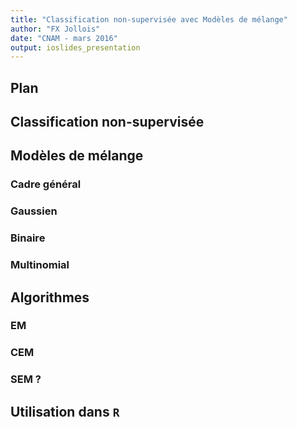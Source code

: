 ```yaml
---
title: "Classification non-supervisée avec Modèles de mélange"
author: "FX Jollois"
date: "CNAM - mars 2016"
output: ioslides_presentation
---
```


## Plan

## Classification non-supervisée

## Modèles de mélange

### Cadre général

### Gaussien

### Binaire

### Multinomial

## Algorithmes

### EM

### CEM

### SEM ?

## Utilisation dans `R`

